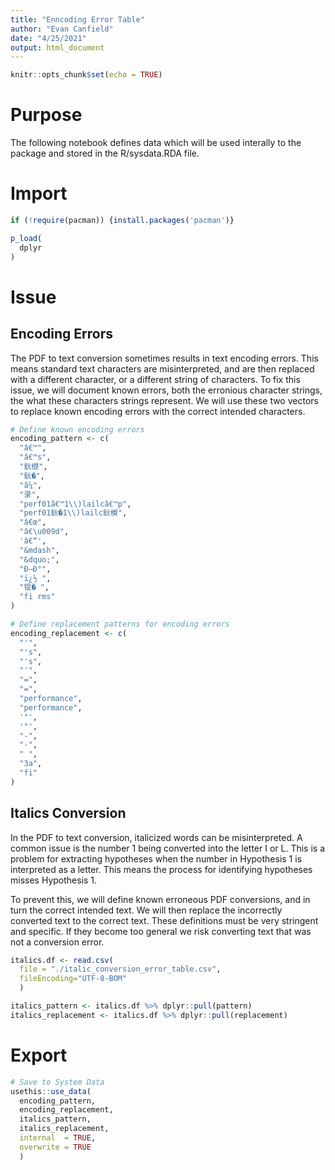 ```yaml
---
title: "Enncoding Error Table"
author: "Evan Canfield"
date: "4/25/2021"
output: html_document
---
```


```r
knitr::opts_chunk$set(echo = TRUE)
```

# Purpose
The following notebook defines data which will be used interally to the package and stored in the R/sysdata.RDA file.

# Import
```r
if (!require(pacman)) {install.packages('pacman')}

p_load(
  dplyr
)
```

# Issue
## Encoding Errors
The PDF to text conversion sometimes results in text encoding errors. This means standard text characters are misinterpreted, and are then replaced with a different character, or a different string of characters. To fix this issue, we will document known errors, both the erronious character strings, the what these characters strings represent. We will use these two vectors to replace known encoding errors with the correct intended characters.

```r
# Define known encoding errors
encoding_pattern <- c(
  "â€™", 
  "â€™s",
  "鈥檚", 
  "鈥�", 
  "â¼", 
  "录", 
  "perf01â€™1\\)lailcâ€™p", 
  "perf01鈥�1\\)lailc鈥橮",
  "â€œ",
  "â€\u009d",
  'â€“',
  "&mdash",
  "&dquo;",
  "Ð—Ð°", 
  "ï¿½ ",
  "锟� ",
  "fi rms"
)

# Define replacement patterns for encoding errors
encoding_replacement <- c(
  "'",  
  "'s", 
  "'s", 
  "'", 
  "=", 
  "=",
  "performance", 
  "performance",
  '"',
  '"',
  "-",
  "-",
  " ",
  "3a",
  "fi"
)
```

## Italics Conversion
In the PDF to text conversion, italicized words can be misinterpreted. A common issue is the number 1 being converted into the letter I or L. This is a problem for extracting hypotheses when the number in Hypothesis 1 is interpreted as a letter. This means the process for identifying hypotheses misses Hypothesis 1. 

To prevent this, we will define known erroneous PDF conversions, and in turn the correct intended text. We will then replace the incorrectly converted text to the correct text. These definitions must be very stringent and specific. If they become too general we risk converting text that was not a conversion error.

```r
italics.df <- read.csv(
  file = "./italic_conversion_error_table.csv", 
  fileEncoding="UTF-8-BOM"
  )

italics_pattern <- italics.df %>% dplyr::pull(pattern)
italics_replacement <- italics.df %>% dplyr::pull(replacement)
```

# Export
```r
# Save to System Data
usethis::use_data(
  encoding_pattern,
  encoding_replacement,
  italics_pattern, 
  italics_replacement,
  internal  = TRUE,
  overwrite = TRUE
  )
```


